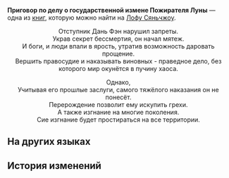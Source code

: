 {{Книга Инфобокс
|id           = 225
|Название     = Приговор по делу о государственной измене Пожирателя Луны
|Изображение  = Item The Xianzhou Luofu Readable 2.png
|Мир          = Лофу Сяньчжоу
|Томов        = 1
|Автор        = <!--нужно добавить-->
|Описание     = Приговор в адрес главного фигуранта по делу о мятеже Пожирателя Луны, оказавший огромное влияние на ход истории Сяньчжоу.
|Том1         = {{tx}}
|Источник1    = {{tx|Отсутствует источник}}
|Персонажи    = 
|Фракции      = 
}}
'''Приговор по делу о государственной измене Пожирателя Луны''' — одна из [[Книги|книг]], которую можно найти на [[Лофу Сяньчжоу]].
<!--
==Получение==
<gallery>
Книга НАЗВАНИЕ.png|НАЗВАНИЕ
Локация НАЗВАНИЕ.png|Расположение на карте. Ближайший пространственный якорь «[[НАЗВАНИЕ]]»
</gallery>
-->
<div align="center">Отступник Дань Фэн нарушил запреты.<br />
Украв секрет бессмертия, он начал мятеж.<br />
И боги, и люди впали в ярость, утратив возможность даровать прощение.<br />
Вершить правосудие и наказывать виновных - праведное дело, без которого мир окунётся в пучину хаоса.

Однако,<br />
Учитывая его прошлые заслуги, самого тяжёлого наказания он не понесёт.<br />
Перерождение позволит ему искупить грехи.<br />
А также изгнание на многие поколения.<br />
Сие изгнание будет простираться на все территории.</div>

==На других языках==
{{На других языках
|en   = Verdict: The Great Rebellion of Imbibitor Lunae
|zhs  = 饮月大逆判牍
|zht  = 飲月大逆判牘
|ja   = 飲月大逆判牘
|ko   = 대역죄인 음월 판결 문서
|es   = Veredicto: la gran rebelión de Imbibitor Lunae
|fr   = Verdict&nbsp;: La grande rébellion de l'Imbibitor Lunae
|ru   = Приговор по делу о государственной измене Пожирателя Луны
|th   = คำตัดสินแห่งกบฏจ้าวยลจันทรา
|vi   = Bản Án: Phán Quyết Ẩm Nguyệt Đại Nghịch
|de   = Urteilsspruch: Die große Rebellion des Imbibitor Lunae
|id   = Pemberontakan Besar Imbibitor Lunae
|pt   = Veredito: A Grande Rebelião do Embebidor Lunae
}}

==История изменений==
{{История изменений|2.7}}